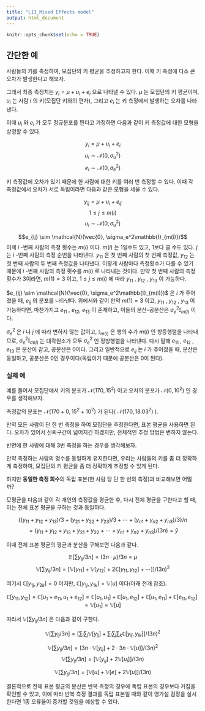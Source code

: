 ```yaml
---
title: "L13_Mixed Effects model"
output: html_document
---
```


```r
knitr::opts_chunk$set(echo = TRUE)
```

## 간단한 예

사람들의 키를 측정하여, 모집단의 키 평균을 추정하고자 한다. 이때 키 측정에 다소 큰 오차가 발생한다고 해보자.

그래서 최종 측정치는 $y_i = \mu + u_i + e_i$ 으로 나타낼 수 있다. $\mu$ 는 모집단의 키 평균이며, $u_i$ 는 사람 $i$ 의 키(모집단 키와의 편차), 그리고 $e_i$ 는 키 측정에서 발생하는 오차를 나타낸다. 

이때 $u_i$ 와 $e_i$ 가 모두 정규분포를 띈다고 가정하면 다음과 같이 키 측정값에 대한 모형을 상정할 수 있다.

$$y_i = \mu + u_i + e_i$$
$$u_i \sim \mathcal{N}(0, \sigma_u^2)$$
$$e_i \sim \mathcal{N}(0, \sigma_e^2)$$

키 측정값에 오차가 있기 때문에 한 사람에 대한 키를 여러 번 측정할 수 있다. 이때 각 측정값에서 오차가 서로 독립이라면 다음과 같은 모형을 세울 수 있다. 

$$y_{ij} = \mu + u_i + e_{ij}$$
$$1 \le j \le m(i)$$
$$u_i \sim \mathcal{N}(0, \sigma_u^2)$$

$$e_{ij} \sim \mathcal{N}(\vec{0}, \sigma_e^2\mathbb{I}_{m(i)})$$
이제 $i$ -번째 사람의 측정 횟수는 $m(i)$ 이다. $m(i)$ 는 1일수도 있고, 1보다 클 수도 있다. $j$ 는 $i$ -번째 사람의 측정 순번을 나타낸다. $y_{11}$ 은 첫 번째 사람의 첫 번째 측정값, $y_{12}$ 는 첫 번째 사람의 두 번째 측정값을 나타낸다. 이렇게 사람마다 측정횟수가 다를 수 있기 때문에 $i$ -번째 사람의 측정 횟수를 $m(i)$ 로 나타내는 것이다. 만약 첫 번째 사람의 측정횟수가 3이라면, $m(1)=3$ 이고, $1 \le j \le m(i)$ 에 따라 $y_{11}$ , $y_{12}$ , $y_{13}$ 이 가능하다.

$e_{ij} \sim \mathcal{N}(\vec{0}, \sigma_e^2\mathbb{I}_{m(i)})$ 은 $i$ 가 주어졌을 때, $e_{ij}$ 의 분포를 나타낸다. 위에서와 같이 만약 $m(1)=3$ 이고, $y_{11}$ , $y_{12}$ , $y_{13}$ 이 가능하다면, 마찬가지고 $e_{11}$ , $e_{12}$, $e_{13}$ 이 존재하고, 이들의 분산-공분산은 $\sigma_e^2\mathbb{I}_{m(i)}$ 이다.

$\sigma_e^2$ 은 $i$ 나 $j$ 에 따라 변하지 않는 값이고, $\mathbb{I}_{m(i)}$ 은 행의 수가 $m(i)$ 인 항등행렬을 나타내므로,  $\sigma_e^2\mathbb{I}_{m(i)}$ 는 대각원소가 모두 $\sigma_e^2$ 인 정방행렬을 나타낸다. 다시 말해 $e_{11}$ , $e_{12}$ , $e_{13}$ 은 분산이 같고, 공분산은 0이다. 그리고 일반적으로 $e_{ij}$ 는 $i$ 가 주어졌을 때, 분산은 동일하고, 공분산은 0인 경우이다(독립이기 때문에 공분산은 0이 된다).

### 실제 예

예를 들어서 모집단에서 키의 분포가 $\mathcal{N}(170, 15^2)$ 이고 오차의 분포가 $\mathcal{N}(0, 10^2)$ 인 경우를 생각해보자.

측정값의 분포는 $\mathcal{N}(170+0, 15^2+10^2)$ 가 된다( $\mathcal{N}(170, 18.03^2)$ ).

만약 모든 사람이 단 한 번 측정을 하여 모집단을 추정한다면, 표본 평균을 사용하면 된다. 오차가 있어서 신뢰구간이 넓어지긴 하겠지만, 전체적인 추정 방법은 변하지 않는다.



반면에 한 사람에 대해 3번 측정을 하는 경우를 생각해보자.

만약 측정하는 사람의 명수를 동일하게 유지한다면, 우리는 사람들의 키를 좀 더 정확하게 측정하여, 모집단의 키 평균을 좀 더 정확하게 추정할 수 있게 된다.

하지만 **동일한 측정 회수**의 독립 표본(한 사람 당 단 한 번의 측정)과 비교해보면 어떨까?

모평균을 다음과 같이 각 개인의 측정값을 평균한 후, 다시 전체 평균을 구한다고 할 때, 이는 전체 표본 평균을 구하는 것과 동일하다.

$$\{(y_{11} + y_{12} + y_{13})/3 + (y_{21} + y_{22} + y_{23})/3 + \cdots + (y_{n1} + y_{n2} + y_{n3})/3\}/n $$
$$ = (y_{11} + y_{12} + y_{13} + y_{21} + y_{22} + \cdots + y_{n1} + y_{n2} + y_{n3})/(3n) = \bar{y}$$ 

이때 전체 표본 평균의 평균과 분산을 구해보면 다음과 같다.

$$\mathbb{E} [\sum{y_{ij}}/3n] = (3n \cdot \mu) / 3n = \mu$$
$$\mathbb{V} [\sum{y_{ij}}/3n] = [\mathbb{V}[y_{11}]+\mathbb{V}[y_{12}] +  2\mathbb{C}[y_{11}, y_{12}] + \cdots] 
]/{(3n)^2}$$

여기서 $\mathbb{C}[y_{1j}, y_{2k}] = 0$ 이지만, $\mathbb{C}[y_{1j}, y_{1k}] = \mathbb{V}[u]$ 이다(아래 전개 참조).

$$\mathbb{C}[y_{11}, y_{12}] = \mathbb{C}[u_1 + e_{11} , u_1 + e_{12}] = \mathbb{C}[u_1, u_1] + \mathbb{C}[u_1, e_{12}] + \mathbb{C}[u_1, e_{11}] + \mathbb{C}[e_{11}, e_{12}] = \mathbb{V}[u_1] = \mathbb{V}[u]$$

따라서 $\mathbb{V} [\sum{y_{ij}}/3n]$ 은 다음과 같이 구한다.

$$\mathbb{V} [\sum{y_{ij}}/3n] = \left[\sum_{i}\sum_{j}\mathbb{V}[y_{ij}]+\sum_{i}\sum_{j}\sum_{k}\mathbb{C}[y_{ij}, y_{ik}] \right]/{(3n)^2}$$

$$\mathbb{V} [\sum{y_{ij}}/3n] =\left[ 3n \cdot\mathbb{V}[y_{ij}]+2\cdot3n\cdot\mathbb{V}[u]  \right]/{(3n)^2}$$
$$\mathbb{V} [\sum{y_{ij}}/3n] =\left[\mathbb{V}[y_{ij}]+2\mathbb{V}[u_i]  \right]/(3n)$$

$$\mathbb{V} [\sum{y_{ij}}/3n] =\left[\mathbb{V}[u]+\mathbb{V}[e]+2\mathbb{V}[u] \right]/(3n)$$

결론적으로 전체 표본 평균의 분산은 반복 측정의 경우에 독립 표본의 경우보다 커짐을 확인할 수 있고, 이에 따라 반복 측정 결과를 독립 표본일 때와 같이 영가설 검정을 실시한다면 1종 오류율이 증가할 것임을 예상할 수 있다.













